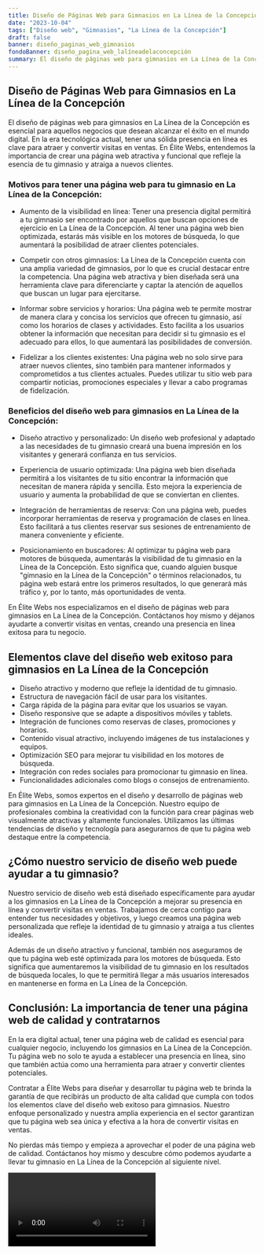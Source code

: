 ```yaml
---
title: Diseño de Páginas Web para Gimnasios en La Línea de la Concepción
date: "2023-10-04"
tags: ["Diseño web", "Gimnasios", "La Línea de la Concepción"]
draft: false
banner: diseño_paginas_web_gimnasios
fondoBanner: diseño_pagina_web_lalíneadelaconcepción
summary: El diseño de páginas web para gimnasios en La Línea de la Concepción es esencial para aquellos negocios que desean alcanzar el éxito en el mundo digital. En la era tecnológica actual, tener una sólida presencia en línea es clave para atraer y convertir visitas en ventas. En Élite Webs, entendemos la importancia de crear una página web atractiva y funcional que refleje la esencia de tu gimnasio y atraiga a nuevos clientes.
---
```



## **Diseño de Páginas Web para Gimnasios en La Línea de la Concepción**

El diseño de páginas web para gimnasios en La Línea de la Concepción es esencial para aquellos negocios que desean alcanzar el éxito en el mundo digital. En la era tecnológica actual, tener una sólida presencia en línea es clave para atraer y convertir visitas en ventas. En Élite Webs, entendemos la importancia de crear una página web atractiva y funcional que refleje la esencia de tu gimnasio y atraiga a nuevos clientes.

### **Motivos para tener una página web para tu gimnasio en La Línea de la Concepción:**

- Aumento de la visibilidad en línea: Tener una presencia digital permitirá a tu gimnasio ser encontrado por aquellos que buscan opciones de ejercicio en La Línea de la Concepción. Al tener una página web bien optimizada, estarás más visible en los motores de búsqueda, lo que aumentará la posibilidad de atraer clientes potenciales.

- Competir con otros gimnasios: La Línea de la Concepción cuenta con una amplia variedad de gimnasios, por lo que es crucial destacar entre la competencia. Una página web atractiva y bien diseñada será una herramienta clave para diferenciarte y captar la atención de aquellos que buscan un lugar para ejercitarse.

- Informar sobre servicios y horarios: Una página web te permite mostrar de manera clara y concisa los servicios que ofrecen tu gimnasio, así como los horarios de clases y actividades. Esto facilita a los usuarios obtener la información que necesitan para decidir si tu gimnasio es el adecuado para ellos, lo que aumentará las posibilidades de conversión.

- Fidelizar a los clientes existentes: Una página web no solo sirve para atraer nuevos clientes, sino también para mantener informados y comprometidos a tus clientes actuales. Puedes utilizar tu sitio web para compartir noticias, promociones especiales y llevar a cabo programas de fidelización.

### **Beneficios del diseño web para gimnasios en La Línea de la Concepción:**

- Diseño atractivo y personalizado: Un diseño web profesional y adaptado a las necesidades de tu gimnasio creará una buena impresión en los visitantes y generará confianza en tus servicios.

- Experiencia de usuario optimizada: Una página web bien diseñada permitirá a los visitantes de tu sitio encontrar la información que necesitan de manera rápida y sencilla. Esto mejora la experiencia de usuario y aumenta la probabilidad de que se conviertan en clientes.

- Integración de herramientas de reserva: Con una página web, puedes incorporar herramientas de reserva y programación de clases en línea. Esto facilitará a tus clientes reservar sus sesiones de entrenamiento de manera conveniente y eficiente.

- Posicionamiento en buscadores: Al optimizar tu página web para motores de búsqueda, aumentarás la visibilidad de tu gimnasio en la Línea de la Concepción. Esto significa que, cuando alguien busque "gimnasio en la Línea de la Concepción" o términos relacionados, tu página web estará entre los primeros resultados, lo que generará más tráfico y, por lo tanto, más oportunidades de venta.

En Élite Webs nos especializamos en el diseño de páginas web para gimnasios en La Línea de la Concepción. Contáctanos hoy mismo y déjanos ayudarte a convertir visitas en ventas, creando una presencia en línea exitosa para tu negocio.

<GifSeo />

<Cta />

## Elementos clave del diseño web exitoso para gimnasios en La Línea de la Concepción

- Diseño atractivo y moderno que refleje la identidad de tu gimnasio.
- Estructura de navegación fácil de usar para los visitantes.
- Carga rápida de la página para evitar que los usuarios se vayan.
- Diseño responsive que se adapte a dispositivos móviles y tablets.
- Integración de funciones como reservas de clases, promociones y horarios.
- Contenido visual atractivo, incluyendo imágenes de tus instalaciones y equipos.
- Optimización SEO para mejorar tu visibilidad en los motores de búsqueda.
- Integración con redes sociales para promocionar tu gimnasio en línea.
- Funcionalidades adicionales como blogs o consejos de entrenamiento.

En Élite Webs, somos expertos en el diseño y desarrollo de páginas web para gimnasios en La Línea de la Concepción. Nuestro equipo de profesionales combina la creatividad con la función para crear páginas web visualmente atractivas y altamente funcionales. Utilizamos las últimas tendencias de diseño y tecnología para asegurarnos de que tu página web destaque entre la competencia.

## ¿Cómo nuestro servicio de diseño web puede ayudar a tu gimnasio?

Nuestro servicio de diseño web está diseñado específicamente para ayudar a los gimnasios en La Línea de la Concepción a mejorar su presencia en línea y convertir visitas en ventas. Trabajamos de cerca contigo para entender tus necesidades y objetivos, y luego creamos una página web personalizada que refleje la identidad de tu gimnasio y atraiga a tus clientes ideales.

Además de un diseño atractivo y funcional, también nos aseguramos de que tu página web esté optimizada para los motores de búsqueda. Esto significa que aumentaremos la visibilidad de tu gimnasio en los resultados de búsqueda locales, lo que te permitirá llegar a más usuarios interesados en mantenerse en forma en La Línea de la Concepción.

## Conclusión: La importancia de tener una página web de calidad y contratarnos

En la era digital actual, tener una página web de calidad es esencial para cualquier negocio, incluyendo los gimnasios en La Línea de la Concepción. Tu página web no solo te ayuda a establecer una presencia en línea, sino que también actúa como una herramienta para atraer y convertir clientes potenciales.

Contratar a Élite Webs para diseñar y desarrollar tu página web te brinda la garantía de que recibirás un producto de alta calidad que cumpla con todos los elementos clave del diseño web exitoso para gimnasios. Nuestro enfoque personalizado y nuestra amplia experiencia en el sector garantizan que tu página web sea única y efectiva a la hora de convertir visitas en ventas.

No pierdas más tiempo y empieza a aprovechar el poder de una página web de calidad. Contáctanos hoy mismo y descubre cómo podemos ayudarte a llevar tu gimnasio en La Línea de la Concepción al siguiente nivel.

<Video />

<CtaBot job="Gimnasios" city="La Línea de la Concepción" />

<Gmaps query="La Línea de la Concepción+españa+maps" />
